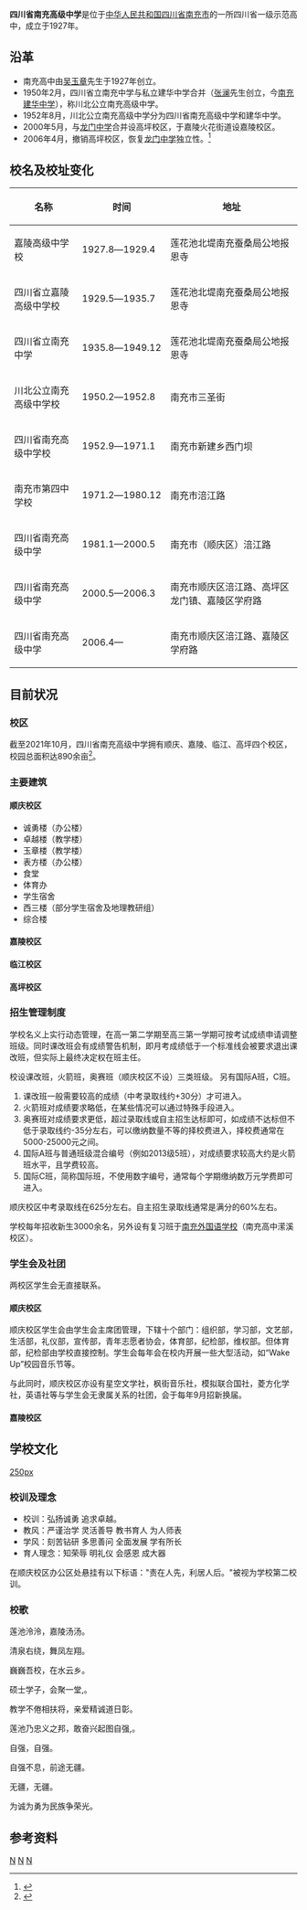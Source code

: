 {{coord|30|47|30|N|106|4|59|E|display=title}}
{{Infobox School
| name = 四川省南充高级中学
| other_name = 南充中学<br />南充四中
| image = 
| logo = 
| motto = 弘扬诚勇，追求卓越。
| established = 1927年
| type = 
| religion = 
| affiliation = 
| district = 
| grades = 
| founder = [[吴玉章|吴玉章]] [[张澜|张澜]]
| president = 
| principal = [[涂刚|涂刚]]
| vice_principal = 白红民 范爱筠 张奉平 秦健
| assistant_principal = 
| dean = 
| college = 
| house = 
| su = 
| sc = 
| cs = 
| cc = 
| faculty = 
| staff = 近500
| students = 约10000
| area = 
| athletics = 
| conference = 
| tree = 
| colors = 
| mascot = 
| magazine = 《航标》《领航》《南充高中报》《星空》《青阳》《南城》
| free_text = 
| free_label2 = 
| free_text2 = 
| free_label3 = 
| free_text3 = 
| free_label4 = 
| free_text4 = 
| free_label5 = 
| free_text5 = 
| address = {{CHN}}[[四川省|四川省]][[南充市|南充市]]<br>
顺庆校区：[[顺庆区|顺庆区]]涪江路97号<br />
嘉陵校区：[[嘉陵区|嘉陵区]]学府路1号<br />
临江校区：[[顺庆区|顺庆区]]大营山一路<br />
高坪校区：[[高坪区|高坪区]]金河西路
| website = [http://www.scncgz.net www.scncgz.net]<ref>{{Cite web |url = http://www.scncgz.net/a/daohanglanmu/nangaoshouye/xuexiaojianjie/2013/0818/576.html |title = 学校简介 |author = admin |date = 2012-11-05 |publisher = 四川南充高级中学 |language = 中文 |access-date = 2014-02-09 |archive-url = https://web.archive.org/web/20140221154939/http://www.scncgz.net/a/daohanglanmu/nangaoshouye/xuexiaojianjie/2013/0818/576.html |archive-date = 2014-02-21 |dead-url = yes }}</ref>
}}
'''四川省南充高级中学'''是位于[[中华人民共和国|中华人民共和国]][[四川省|四川省]][[南充市|南充市]]的一所四川省一级示范高中，成立于1927年。

== 沿革 ==
*南充高中由[[吴玉章|吴玉章]]先生于1927年创立。
*1950年2月，四川省立南充中学与私立建华中学合并（[[张澜|张澜]]先生创立，今[[南充建华中学|南充建华中学]]），称川北公立南充高级中学。
*1952年8月，川北公立南充高级中学分为四川省南充高级中学和建华中学。
*2000年5月，与[[四川省南充市龙门中学|龙门中学]]合并设高坪校区，于嘉陵火花街道设嘉陵校区。
*2006年4月，撤销高坪校区，恢复[[四川省南充市龙门中学|龙门中学]]独立性。<ref>{{Cite web|url=http://www.scncgz.net/a/daohanglanmu/nangaoshouye/xuexiaojianjie/2013/0818/575.html|title=校名、校址的变迁|author=admin|date=2013-05-09|publisher=四川南充高级中学|language=中文|accessdate=2014-02-09|archive-date=2014-02-21|archive-url=https://web.archive.org/web/20140221154943/http://www.scncgz.net/a/daohanglanmu/nangaoshouye/xuexiaojianjie/2013/0818/575.html|dead-url=no}}</ref>

== 校名及校址变化 ==
{| class="wikitable"
|-
! 名称!! 时间 !! 地址
|-
| 嘉陵高级中学校 || 1927.8―1929.4|| 莲花池北堤南充蚕桑局公地报恩寺
|-
| 四川省立嘉陵高级中学校|| 1929.5―1935.7|| 莲花池北堤南充蚕桑局公地报恩寺
|-
| 四川省立南充中学||1935.8―1949.12||莲花池北堤南充蚕桑局公地报恩寺 
|-
| 川北公立南充高级中学校||1950.2―1952.8||南充市三圣街
|-
| 四川省南充高级中学校||1952.9―1971.1||南充市新建乡西门坝
|-
| 南充市第四中学校||1971.2―1980.12||南充市涪江路
|-
| 四川省南充高级中学||1981.1—2000.5||南充市（顺庆区）涪江路
|-
|四川省南充高级中学
|2000.5—2006.3
|南充市顺庆区涪江路、高坪区龙门镇、嘉陵区学府路
|-
|四川省南充高级中学
|2006.4—
|南充市顺庆区涪江路、嘉陵区学府路
|}

==目前状况==
===校区===
截至2021年10月，四川省南充高级中学拥有顺庆、嘉陵、临江、高坪四个校区，校园总面积达890余亩<ref>{{Cite web|title=四川省南充高级中学|url=http://www.scncgz.net/a/daohanglanmu/nangaoshouye/xuexiaojianjie/2015/0521/14790.html|access-date=2022-02-22|work=www.scncgz.net|archive-date=2022-02-22|archive-url=https://web.archive.org/web/20220222045802/http://www.scncgz.net/a/daohanglanmu/nangaoshouye/xuexiaojianjie/2015/0521/14790.html|dead-url=no}}</ref>。

===主要建筑===
====顺庆校区====
*诚勇楼（办公楼）
*卓越楼（教学楼）
*玉章楼（教学楼）
*表方楼（办公楼）
*食堂
*体育办
*学生宿舍
*西三楼（部分学生宿舍及地理教研组）
*综合楼
====嘉陵校区====

==== 临江校区 ====

==== 高坪校区 ====

===招生管理制度===
学校名义上实行动态管理，在高一第二学期至高三第一学期可按考试成绩申请调整班级。同时课改班会有成绩警告机制，即月考成绩低于一个标准线会被要求退出课改班，但实际上最终决定权在班主任。

校设课改班，火箭班，奥赛班（顺庆校区不设）三类班级。 另有国际A班，C班。
#课改班一般需要较高的成绩（中考录取线约+30分）才可进入。
#火箭班对成绩要求略低，在某些情况可以通过特殊手段进入。
#奥赛班对成绩要求更低，超过录取线或自主招生达标即可，如成绩不达标但不低于录取线约-35分左右，可以缴纳数量不等的择校费进入，择校费通常在5000-25000元之间。
#国际A班与普通班级混合编号（例如2013级5班），对成绩要求较高大约是火箭班水平，且学费较高。
#国际C班，简称国际班，不使用数字编号，通常每个学期缴纳数万元学费即可进入。
顺庆校区中考录取线在625分左右。自主招生录取线通常是满分的60%左右。

学校每年招收新生3000余名，另外设有复习班于[[南充外国语学校|南充外国语学校]]（南充高中潆溪校区）。

===学生会及社团===
两校区学生会无直接联系。
====顺庆校区====
顺庆校区学生会由学生会主席团管理，下辖十个部门：组织部，学习部，文艺部，生活部，礼仪部，宣传部，青年志愿者协会，体育部，纪检部，维权部。但体育部，纪检部由学校直接控制。学生会每年会在校内开展一些大型活动，如“Wake Up”校园音乐节等。

与此同时，顺庆校区亦设有星空文学社，枫街音乐社，模拟联合国社，菱方化学社，英语社等与学生会无隶属关系的社团，会于每年9月招新换届。

====嘉陵校区====
== 学校文化 ==
[[file:scncgz_xrzzhrjl.jpg|250px]]
=== 校训及理念 ===
*校训：弘扬诚勇 追求卓越。
* 教风：严谨治学 灵活善导 教书育人 为人师表
* 学风：刻苦钻研 多思善问 全面发展 学有所长
* 育人理念：知荣辱 明礼仪 会感恩 成大器
在顺庆校区办公区处悬挂有以下标语："责在人先，利居人后。"被视为学校第二校训。<!-- 因此标语系从右至左书写，常被误读为：先人在责，后人居利。 -->

=== 校歌 ===

莲池泠泠，嘉陵汤汤。

清泉右绕，舞凤左翔。

巍巍吾校，在水云乡。

硕士学子，会聚一堂,。

教学不倦相扶将，亲爱精诚道日彰。

莲池乃忠义之邦，敢奋兴起图自强,。

自强，自强。

自强不息，前途无疆。

无疆，无疆。 

为诚为勇为民族争荣光。

==参考资料==
{{reflist}}

{{四川省示范性普通高级中学}}

[[Category:四川示范性高中|N]]
[[Category:南充中等教育|N]]
[[Category:1927年創建的教育機構|N]]